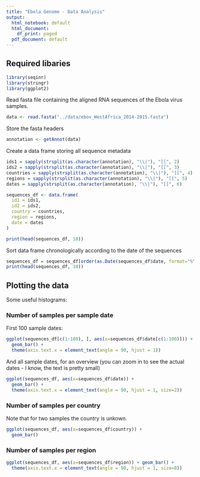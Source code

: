 ```yaml
---
title: "Ebola Genome - Data Analysis"
output:
  html_notebook: default
  html_document:
    df_print: paged
  pdf_document: default
---
```


## Required libaries

```r
library(seqinr)
library(stringr)
library(ggplot2)
```
Read fasta file containing the aligned RNA sequences of the Ebola virus samples.
```r
data <- read.fasta("../data/ebov_WestAfrica_2014-2015.fasta")
```
Store the fasta headers
```r
annotation <- getAnnot(data)
```
Create a data frame storing all sequence metadata
```r

ids1 = sapply(strsplit(as.character(annotation), "\\|"), "[[", 2)
ids2 = sapply(strsplit(as.character(annotation), "\\|"), "[[", 3)
countries = sapply(strsplit(as.character(annotation), "\\|"), "[[", 4)
regions = sapply(strsplit(as.character(annotation), "\\|"), "[[", 5)
dates = sapply(strsplit(as.character(annotation), "\\|"), "[[", 6)

sequences_df <- data.frame(
  id1 = ids1, 
  id2 = ids2, 
  country = countries,
  region = regions, 
  date = dates
)

print(head(sequences_df, 10))
```

Sort data frame chronologically according to the date of the sequences
```r
sequences_df = sequences_df[order(as.Date(sequences_df$date, format="%Y-%m-%d")),]
print(head(sequences_df, 10))
```
## Plotting the data
Some useful histograms:

### Number of samples per sample date
First 100 sample dates:
```r
ggplot(sequences_df[c(1:100), ], aes(x=sequences_df$date[c(1:100)])) + 
  geom_bar() +
  theme(axis.text.x = element_text(angle = 90, hjust = 1))
```
And all sample dates, for an overview (you can zoom in to see the actual dates - I know, the text is pretty small)
```r
ggplot(sequences_df, aes(x=sequences_df$date)) + 
  geom_bar() +
  theme(axis.text.x = element_text(angle = 90, hjust = 1, size=2))
```
### Number of samples per country
Note that for two samples the country is unkown.
```r
ggplot(sequences_df, aes(x=sequences_df$country)) + 
  geom_bar()
```
### Number of samples per region
```r
ggplot(sequences_df, aes(x=sequences_df$region)) + geom_bar() +
  theme(axis.text.x = element_text(angle = 90, hjust = 1, size=8))
```



